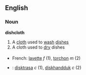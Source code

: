 ==English==

===Noun===
'''dishcloth'''
# A [[cloth]] used to [[wash]] [[dish]]es
# A cloth used to [[dry]] dishes

===={{trans}}====

*French: [[lavette]] ''f'' (1), [[torchon]] ''m'' (2)
* {{sv}} : [[disktrasa]] ''c'' (1), [[diskhandduk]] ''c'' (2)